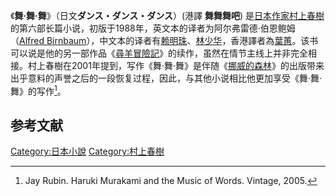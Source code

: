 {{noteTA
|G1=村上春樹
}}
《'''舞·舞·舞'''》（日文'''ダンス・ダンス・ダンス'''）(港譯 '''舞舞舞吧''') 是[[日本作家|日本作家]][[村上春樹|村上春樹]]的第六部长篇小说，初版于1988年，英文本的译者为阿尔弗雷德·伯恩鲍姆（[http://en.wikipedia.org/wiki/Alfred_Birnbaum Alfred Birnbaum]），中文本的译者有[[赖明珠|赖明珠]]、[[林少华|林少华]]，香港譯者為[[葉蕙|葉蕙]]。该书可以说是他的另一部作品《[[尋羊冒險記|尋羊冒險記]]》的续作，虽然在情节主线上并非完全相接。村上春樹在2001年提到，写作《舞·舞·舞》是伴随《[[挪威的森林_(小说)|挪威的森林]]》的出版带来出乎意料的声誉之后的一段恢复过程，因此，与其他小说相比他更加享受《舞·舞·舞》的写作<ref>Jay Rubin. Haruki Murakami and the Music of Words. Vintage, 2005.</ref>。

== 参考文献 ==
<references/>
{{村上春树作品}}

[[Category:日本小說|Category:日本小說]]
[[Category:村上春樹|Category:村上春樹]]
{{文学小作品}}